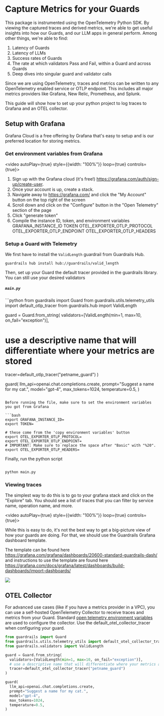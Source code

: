 
# Capture Metrics for your Guards

This package is instrumented using the OpenTelemetry Python SDK. By viewing the captured traces and derived metrics, we're able to get useful insights into how our Guards, and our LLM apps in general perform. Among other things, we're able to find:

1. Latency of Guards
2. Latency of LLMs
3. Success rates of Guards
4. The rate at which validators Pass and Fail, within a Guard and across Guards
5. Deep dives into singular guard and validator calls

Since we are using OpenTelemetry, traces and metrics can be written to any OpenTelemetry enabled service or OTLP endpoint. This includes all major metrics providers like Grafana, New Relic, Prometheus, and Splunk.

This guide will show how to set up your python project to log traces to Grafana and an OTEL collector.


## Setup with Grafana

Grafana Cloud is a free offering by Grafana that's easy to setup and is our preferred location for storing metrics.

### Get environment variables from Grafana

<video autoPlay={true} style={{width: "100%"}} loop={true} controls={true}>
 <source src={GrafanaOtelConfig} type="video/mp4"/>
</video>

1. Sign up with the Grafana cloud (it's free!) https://grafana.com/auth/sign-up/create-user. 
2. Once your account is up, create a stack.
3. Navigate away to https://grafana.com/ and click the "My Account" button on the top right of the screen
4. Scroll down and click on the "Configure" button in the "Open Telemetry" section of the page
5. Click "generate token"
6. Compile the instance ID, token, and environment variables 
GRAFANA_INSTANCE_ID
TOKEN
OTEL_EXPORTER_OTLP_PROTOCOL
OTEL_EXPORTER_OTLP_ENDPOINT
OTEL_EXPORTER_OTLP_HEADERS

### Setup a Guard with Telemetry

We first have to install the ```ValidLength``` guardrail from Guardrails Hub.

```guardrails hub install hub://guardrails/valid_length```

Then, set up your Guard the default tracer provided in the guardrails library. You can still use your desired validators

<h5 a><strong><code>main.py</code></strong></h5>
```python
from guardrails import Guard
from guardrails.utils.telemetry_utils import default_otlp_tracer
from guardrails.hub import ValidLength

guard = Guard.from_string(
  validators=[ValidLength(min=1, max=10, on_fail="exception")],
  # use a descriptive name that will differentiate where your metrics are stored
  tracer=default_otlp_tracer("petname_guard")
)

guard(
  llm_api=openai.chat.completions.create,
  prompt="Suggest a name for my cat.",
  model="gpt-4",
  max_tokens=1024,
  temperature=0.5,
)
```

Before running the file, make sure to set the environment variables you got from Grafana

```bash
export GRAFANA_INSTANCE_ID=
export TOKEN=

# these come from the 'copy environment variables' button
export OTEL_EXPORTER_OTLP_PROTOCOL=
export OTEL_EXPORTER_OTLP_ENDPOINT=
# IMPORTANT: Make sure to replace the space after "Basic" with "%20".
export OTEL_EXPORTER_OTLP_HEADERS=
```

Finally, run the python script

```bash

python main.py

```

### Viewing traces

The simplest way to do this is to go to your grafana stack and click on the "Explore" tab. You should see a list of traces that you can filter by service name, operation name, and more.

<video autoPlay={true} style={{width: "100%"}} loop={true} controls={true}>
 <source src={ViewTraces} type="video/mp4"/>
</video>

While this is easy to do, it's not the best way to get a big-picture view of how your guards are doing. For that, we should use the Guardrails Grafana dashboard template.

The template can be found here https://grafana.com/grafana/dashboards/20600-standard-guardrails-dash/
and instructions to use the template are found here https://grafana.com/docs/grafana/latest/dashboards/build-dashboards/import-dashboards/

<img src={Dashboard}/>


## OTEL Collector

For advanced use cases (like if you have a metrics provider in a VPC), you can use a self-hosted OpenTelemetry Collector to receive traces and metrics from your Guard.
Standard [open telemetry environment variables](https://opentelemetry-python.readthedocs.io/en/stable/getting-started.html#configure-the-exporter) are used to configure the collector. Use the default_otel_collector_tracer when configuring your guard.

```python
from guardrails import Guard
from guardrails.utils.telemetry_utils import default_otel_collector_tracer
from guardrails.validators import ValidLength

guard = Guard.from_string(
  validators=[ValidLength(min=1, max=10, on_fail="exception")],
  # use a descriptive name that will differentiate where your metrics are stored
  tracer=default_otel_collector_tracer("petname_guard")
)

guard(
  llm_api=openai.chat.completions.create,
  prompt="Suggest a name for my cat.",
  model="gpt-4",
  max_tokens=1024,
  temperature=0.5,
)
```